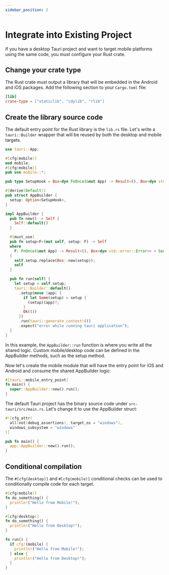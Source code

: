```yaml
---
sidebar_position: 2
---
```


# Integrate into Existing Project

If you have a desktop Tauri project and want to target mobile platforms using the same code, you must configure your Rust crate.

## Change your crate type

The Rust crate must output a library that will be embedded in the Android and iOS packages. Add the following section to your `Cargo.toml` file:

```toml title=src-tauri/Cargo.toml
[lib]
crate-type = ["staticlib", "cdylib", "rlib"]
```

## Create the library source code

The default entry point for the Rust library is the `lib.rs` file.
Let's write a `tauri::Builder` wrapper that will be reused by both the desktop and mobile targets.

```rust title=src-tauri/src/lib.rs
use tauri::App;

#[cfg(mobile)]
mod mobile;
#[cfg(mobile)]
pub use mobile::*;

pub type SetupHook = Box<dyn FnOnce(&mut App) -> Result<(), Box<dyn std::error::Error>> + Send>;

#[derive(Default)]
pub struct AppBuilder {
  setup: Option<SetupHook>,
}

impl AppBuilder {
  pub fn new() -> Self {
    Self::default()
  }

  #[must_use]
  pub fn setup<F>(mut self, setup: F) -> Self
  where
    F: FnOnce(&mut App) -> Result<(), Box<dyn std::error::Error>> + Send + 'static,
  {
    self.setup.replace(Box::new(setup));
    self
  }

  pub fn run(self) {
    let setup = self.setup;
    tauri::Builder::default()
      .setup(move |app| {
        if let Some(setup) = setup {
          (setup)(app)?;
        }
        Ok(())
      })
      .run(tauri::generate_context!())
      .expect("error while running tauri application");
  }
}
```

In this example, the `AppBuilder::run` function is where you write all the shared logic. Custom mobile/desktop code can be defined in the AppBuilder methods, such as the setup method.

Now let's create the mobile module that will have the entry point for iOS and Android and consume the shared AppBuilder logic:

```rust title=src-tauri/src/mobile.rs
#[tauri::mobile_entry_point]
fn main() {
  super::AppBuilder::new().run();
}
```

The default Tauri project has the binary source code under `src-tauri/src/main.rs`. Let's change it to use the AppBuilder struct:

```rust title=src-tauri/src/main.rs
#![cfg_attr(
  all(not(debug_assertions), target_os = "windows"),
  windows_subsystem = "windows"
)]

pub fn main() {
  app::AppBuilder::new().run();
}

```

## Conditional compilation

The `#[cfg(desktop)]` and `#[cfg(mobile)]` conditional checks can be used to conditionally compile code for each target.

```rust title=lib.rs
#[cfg(mobile)]
fn do_something() {
  println!("Hello from Mobile!");
}

#[cfg(desktop)]
fn do_something() {
  println!("Hello from Desktop!");
}

fn run() {
  if cfg!(mobile) {
    println!("Hello from Mobile!");
  } else {
    println!("Hello from Desktop!");
  }
}
```
